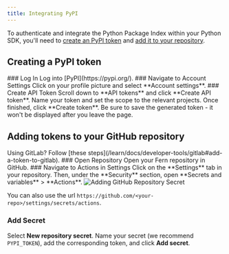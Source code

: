 ```yaml
---
title: Integrating PyPI
---
```


To authenticate and integrate the Python Package Index within your Python SDK, you'll need to [create an PyPI token](/learn/sdks/package-managers/pypi#creating-a-pypi-token) and [add it to your repository](/learn/sdks/package-managers/pypi#adding-tokens-to-your-github-repository). 

## Creating a PyPI token
<Steps>
### Log In
Log into [PyPI](https://pypi.org/).
### Navigate to Account Settings
Click on your profile picture and select **Account settings**.
### Create API Token
Scroll down to **API tokens** and click **Create API token**. Name your token and set the scope to the relevant projects. Once finished, click **Create token**. 
<Note title='Save your token'>
Be sure to save the generated token - it won't be displayed after you leave the page. 
</Note>
</Steps>

## Adding tokens to your GitHub repository
<Info>
Using GitLab? Follow [these steps](/learn/docs/developer-tools/gitlab#add-a-token-to-gitlab). 
</Info>
<Steps>
### Open Repository
Open your Fern repository in GitHub.
### Navigate to Actions in Settings
Click on the **Settings** tab in your repository. Then, under the **Security** section, open **Secrets and variables** > **Actions**. 

<Frame>
<img src="github-secret.png" alt="Adding GitHub Repository Secret" />
</Frame>

You can also use the url `https://github.com/<your-repo>/settings/secrets/actions`.
### Add Secret
Select **New repository secret**. Name your secret (we recommend `PYPI_TOKEN`), add the corresponding token, and click **Add secret**. 
</Steps>